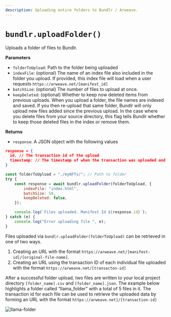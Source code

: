 ```yaml
---
description: Uploading entire folders to Bundlr / Arweave.
---
```


# `bundlr.uploadFolder()`

Uploads a folder of files to Bundlr.

**Parameters**

-   `folderToUpload`: Path to the folder being uploaded
-   `indexFile`: (optional) The name of an index file also included in the folder you upload. If provided, this index file will load when a user requests `https://arweave.net/[manifest_id]`
-   `batchSize`: (optional) The number of files to upload at once.
-   `keepDeleted`: (optional) Whether to keep now deleted items from previous uploads. When you upload a folder, the file names are indexed and saved. If you then re-upload that same folder, Bundlr will only upload new files added since the previous upload. In the case where you delete files from your source directory, this flag tells Bundlr whether to keep those deleted files in the index or remove them.

**Returns**

-   `response`: A JSON object with the following values

```json
response = {
  id, // The transaction id of the upload
  timestamp: // The timestamp of when the transaction was uploaded and verified
}
```

```js
const folderToUpload = "./myNFTs/"; // Path to folder
try {
	const response = await bundlr.uploadFolder(folderToUpload, {
		indexFile: "index.html",
		batchSize: 50,
		keepDeleted: false,
	});

	console.log(`Files uploaded. Manifest Id ${response.id}`);
} catch (e) {
	console.log("Error uploading file ", e);
}
```

Files uploaded via `bundlr.uploadFolder(folderToUpload)` can be retrieved in one of two ways.

1. Creating an URL with the format `https://arweave.net/[manifest-id]/[original-file-name]`.
2. Creating an URL using the transaction ID of each individual file uploaded with the format `https://arweave.net/[transacton-id]`

After a successful folder upload, two files are written to your local project directory `[folder_name].csv` and `[folder_name].json`. The example below highlights a folder called “llama_folder” with a total of 5 files in it. The transaction id for each file can be used to retrieve the uploaded data by forming an URL with the format `https://arweave.net]/[transaction-id]`

![llama-folder](/img/code-assets/llama-folder-manifest.png)
